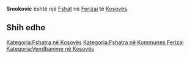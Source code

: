 {{Fshat në Kosovës
 | Emri                = Smoković
| srp_N_name = Smoković
| srp_N_FULL_NAME_RO = Smoković
| srp_N_FULL_NAME_ND_RO = Smokovic
| srp_N_SORT_NAME_RG = SMOKOVIC
| srp_N_FULL_NAME_RG = Smoković
| srp_N_FULL_NAME_ND_RG = Smokovic

 | Emri (Rasa dhanore) = 
 | Figura              = 
 | Shteti              = Kosovo
 | Komuna              = Ferizaj
 | Kodi postar         = 
 | Sipërfaqja          = 

 | Popullsia           = 

 | Regj. i popullsisë  = 
 | Dend. e popullsisë  = 
 | Faqja zyrtare       = 
 <!--- Koordinatat ----> 
 | Gjerësia            = 42.418333
 | Gjatësia            = 20.796111
 | Lartësia            = 
}}
'''Smoković''' është një [[Fshat]] në [[Ferizaj]] të [[Kosovës]].

<!-- == Gjeografia == -->
<!-- == Historia == -->
<!-- == Demografia == -->
== Shih edhe ==
{{Komuna Ferizaj}}
{{Kosovo-Administrata-Cung}}

[[Kategoria:Fshatra në Kosovës]]
[[Kategoria:Fshatra në Kommunes Ferizaj]]
[[Kategoria:Vendbanime në Kosovës]]